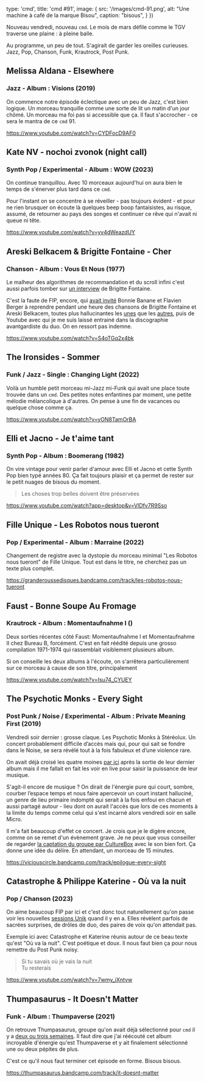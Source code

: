 
  type: 'cmd',
  title: 'cmd #91',
  image: {
    src: '/images/cmd-91.png',
    alt: "Une machine à café de la marque Bisou",
    caption: "bisous",
  }
})


Nouveau vendredi, nouveau `cmd`. Le mois de mars défile comme le TGV traverse une plaine : à pleine balle.

Au programme, un peu de tout. S'agirait de garder les oreilles curieuses. Jazz, Pop, Chanson, Funk, Krautrock, Post Punk.



## Melissa Aldana - Elsewhere

### Jazz - Album : Visions (2019)

On commence notre épisode éclectique avec un peu de Jazz, c'est bien logique. Un morceau tranquille comme une sorte de lit un matin d'un jour chômé. Un morceau ma foi pas si accessible que ça. Il faut s'accrocher - ce sera le mantra de ce `cmd` 91.

https://www.youtube.com/watch?v=CYDFocD9AF0



## Kate NV - nochoi zvonok (night call)

### Synth Pop / Experimental - Album : WOW (2023)

On continue tranquillou. Avec 10 morceaux aujourd'hui on aura bien le temps de s'énerver plus tard dans ce `cmd`.

Pour l'instant on se concentre à se réveiller - pas toujours évident - et pour ne rien brusquer on écoute là quelques beep boop fantaisistes, au risque, assumé, de retourner au pays des songes et continuer ce rêve qui n'avait ni queue ni tête.

https://www.youtube.com/watch?v=yv4dWeazdUY



## Areski Belkacem & Brigitte Fontaine - Cher

### Chanson - Album : Vous Et Nous (1977)

Le malheur des algorithmes de recommandation et du scroll infini c'est aussi parfois tomber sur [un interview](https://www.youtube.com/watch?v=XHyy7PEKsUI) de Brigitte Fontaine.

C'est la faute de FIP, encore, qui [avait invité](https://www.radiofrance.fr/fip/podcasts/live-a-fip/concert-eux-nous-de-bonnie-banane-et-flavien-berger-a-l-hyper-weekend-festival-9284117) Bonnie Banane et Flavien Berger à reprendre pendant une heure des chansons de Brigitte Fontaine et Areski Belkacem, toutes plus hallucinantes les [unes](https://www.youtube.com/watch?v=kr0zf-YRMws) que les [autres](https://www.youtube.com/watch?v=r-YWuJ05Qew), puis de Youtube avec qui je me suis laissé entrainé dans la discographie avantgardiste du duo. On en ressort pas indemne.

https://www.youtube.com/watch?v=S4oTGq2x4bk




## The Ironsides - Sommer

### Funk / Jazz - Single : Changing Light (2022)

Voilà un humble petit morceau mi-Jazz mi-Funk qui avait une place toute trouvée dans un `cmd`. Des petites notes enfantines par moment, une petite mélodie mélancolique à d'autres. On pense à une fin de vacances ou quelque chose comme ça.

https://www.youtube.com/watch?v=yON8TamOrBA



## Elli et Jacno - Je t'aime tant

### Synth Pop - Album : Boomerang (1982)

On vire vintage pour venir parler d'amour avec Elli et Jacno et cette Synth Pop bien typé années 80. Ça fait toujours plaisir et ça permet de rester sur le petit nuages de bisous du moment.

> Les choses trop belles doivent être préservées

https://www.youtube.com/watch?app=desktop&v=VlDfv7R9Sso



## Fille Unique - Les Robotos nous tueront

### Pop / Experimental - Album : Marraine (2022)

Changement de registre avec la dystopie du morceau minimal "Les Robotos nous tueront" de Fille Unique. Tout est dans le titre, ne cherchez pas un texte plus complet.

https://granderoussedisques.bandcamp.com/track/les-robotos-nous-tueront



## Faust - Bonne Soupe Au Fromage

### Krautrock - Album : Momentaufnahme I ()

Deux sorties récentes côté Faust: Momentaufnahme I et Momentaufnahme II chez Bureau B, forcément. C'est en fait réédité depuis une grosso compilation 1971-1974 qui rassemblait visiblement plusieurs album.

Si on conseille les deux albums à l'écoute, on s'arrêtera particulièrement sur ce morceau à cause de son titre, principalement

https://www.youtube.com/watch?v=Isu74_CYUEY



## The Psychotic Monks - Every Sight

### Post Punk / Noise / Experimental - Album : Private Meaning First (2019)

Vendredi soir dernier : grosse claque. Les Psychotic Monks à Stéréolux. Un concert probablement difficile d’accès mais qui, pour qui sait se fondre dans le Noise, se sera révélé tout à la fois fabuleux et d’une violence rare.

On avait déjà croisé les quatre moines [par ici](https://cmd.wuips.com/post/2023-02-17-cmd-87) après la sortie de leur dernier album mais il me fallait en fait les voir en live pour saisir la puissance de leur musique.

S'agit-il encore de musique ? On dirait de l'énergie pure qui court, sombre, courber l’espace temps et nous faire apercevoir un court instant halluciné, un genre de lieu primaire indompté qui serait à la fois enfoui en chacun et aussi partagé autour - lieu dont on aurait l'accès que lors de ces moments à la limite du temps comme celui qui s'est incarné alors vendredi soir en salle Micro.

Il m'a fait beaucoup d'effet ce concert. Je crois que je le digère encore, comme on se remet d'un évènement grave. Je ne peux que vous conseiller de regarder [la captation du groupe par CultureBox](https://www.france.tv/spectacles-et-culture/festivals/culturebox-festival/3409807-the-psychotic-monks-en-concert-au-culturebox-festival-2022.html) avec le son bien fort. Ça donne une idée du délire. En attendant, un morceau de 15 minutes.

https://viciouscircle.bandcamp.com/track/epilogue-every-sight



## Catastrophe & Philippe Katerine - Où va la nuit

### Pop / Chanson (2023)

On aime beaucoup FIP par ici et c'est donc tout naturellement qu'on passe voir les nouvelles [sessions Unik](https://www.youtube.com/playlist?list=PLmejO0kj_Hm_unwTAvtiDEFtVQMaEzSS_) quand il y en a. Elles révèlent parfois de sacrées surprises, de drôles de duo, des paires de voix qu'on attendait pas.

Exemple ici avec Catastrophe et Katerine réunis autour de ce beau texte qu'est "Où va la nuit". C'est poétique et doux. Il nous faut bien ça pour nous remettre du Post Punk noisy.

> Si tu savais où je vais la nuit <br/>
> Tu resterais <br/>

https://www.youtube.com/watch?v=7wmy_iXntvw



## Thumpasaurus - It Doesn't Matter

### Funk - Album : Thumpaverse (2021)

On retrouve Thumpasaurus, groupe qu'on avait déjà sélectionné pour `cmd` il y a [deux ou trois semaines](https://cmd.wuips.com/post/2023-02-24-cmd-88). Il faut dire que j'ai réécouté cet album incroyable d'énergie qu'est Thumpaverse et y ait finalement sélectionné une ou deux pépites de plus.

C'est ce qu'il nous faut terminer cet épisode en forme. Bisous bisous.

https://thumpasaurus.bandcamp.com/track/it-doesnt-matter

